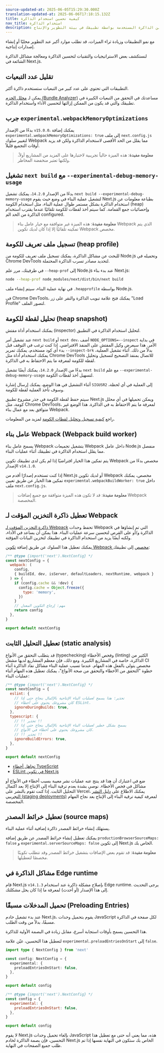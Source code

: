 ```yaml
---
source-updated-at: 2025-06-05T15:29:30.000Z
translation-updated-at: 2025-06-06T17:18:15.132Z
title: كيفية تحسين استخدام الذاكرة
nav_title: استخدام الذاكرة
description: تحسين الذاكرة المستخدمة بواسطة تطبيقك في بيئة التطوير والإنتاج.
---
```


مع نمو التطبيقات وزيادة ثراء الميزات، قد تطلب موارد أكبر عند التطوير محليًا أو إنشاء إصدارات إنتاجية.

لنستكشف بعض الاستراتيجيات والتقنيات لتحسين الذاكرة ومعالجة مشاكل الذاكرة الشائعة في Next.js.

## تقليل عدد التبعيات

التطبيقات التي تحتوي على عدد كبير من التبعيات ستستخدم ذاكرة أكثر.

يمكن لـ [محلل الحزم (Bundle Analyzer)](/docs/app/guides/package-bundling) مساعدتك في التحقق من التبعيات الكبيرة في تطبيقك والتي قد يكون من الممكن إزالتها لتحسين الأداء واستخدام الذاكرة.

## جرب `experimental.webpackMemoryOptimizations`

بدءًا من الإصدار `v15.0.0`، يمكنك إضافة `experimental.webpackMemoryOptimizations: true` إلى ملف `next.config.js` لتغيير سلوك Webpack مما يقلل من الحد الأقصى لاستخدام الذاكرة ولكن قد يزيد أوقات التجميع قليلاً.

> **معلومة مفيدة**: هذه الميزة حالياً تجريبية لاختبارها على المزيد من المشاريع أولاً، ولكنها تعتبر منخفضة المخاطر.

## تشغيل `next build` مع `--experimental-debug-memory-usage`

بدءًا من الإصدار `14.2.0`، يمكنك تشغيل `next build --experimental-debug-memory-usage` لتشغيل عملية البناء في وضع حيث يقوم Next.js بطباعة معلومات عن استخدام الذاكرة بشكل مستمر طوال عملية البناء، مثل استخدام الكومة (heap) وإحصائيات جمع القمامة. كما سيتم أخذ لقطات للكومة تلقائيًا عندما يقترب استخدام الذاكرة من الحد الم configured.

> **معلومة مفيدة**: هذه الميزة غير متوافقة مع خيار عامل بناء Webpack الذي يتم تمكينه تلقائيًا إلا إذا كان لديك تكوين Webpack مخصص.

## تسجيل ملف تعريف للكومة (heap profile)

للبحث عن مشاكل الذاكرة، يمكنك تسجيل ملف تعريف للكومة من Node.js وتحميله في Chrome DevTools لتحديد مصادر تسرب الذاكرة المحتملة.

في طرفيتك، مرر علم `--heap-prof` إلى Node.js عند بدء بناء Next.js:

```sh
node --heap-prof node_modules/next/dist/bin/next build
```

في نهاية عملية البناء، سيتم إنشاء ملف `.heapprofile` بواسطة Node.js.

في Chrome DevTools، يمكنك فتح علامة تبويب الذاكرة والنقر على زر "Load Profile" لتصور الملف.

## تحليل لقطة للكومة (heap snapshot)

يمكنك استخدام أداة مفتش (inspector) لتحليل استخدام الذاكرة في التطبيق.

عند تشغيل أمر `next build` أو `next dev`، أضف `NODE_OPTIONS=--inspect` في بداية الأمر. هذا سيعرض وكيل المفتش على المنفذ الافتراضي.
إذا كنت ترغب في التوقف قبل بدء أي كود مستخدم، يمكنك تمرير `--inspect-brk` بدلاً من ذلك. أثناء تشغيل العملية، يمكنك استخدام أداة مثل Chrome DevTools للاتصال بمنفذ التصحيح لتسجيل وتحليل لقطة للكومة لمعرفة ما يتم الاحتفاظ به في الذاكرة.

بدءًا من الإصدار `14.2.0`، يمكنك أيضًا تشغيل `next build` مع علم `--experimental-debug-memory-usage` لتسهيل أخذ لقطات الكومة.

أثناء التشغيل في هذا الوضع، يمكنك إرسال إشارة `SIGUSR2` إلى العملية في أي لحظة، وسوف تأخذ العملية لقطة للكومة.

سيتم حفظ لقطة الكومة في جذر مشروع تطبيق Next.js ويمكن تحميلها في أي محلل كومة، مثل Chrome DevTools، لمعرفة ما يتم الاحتفاظ به في الذاكرة. هذا الوضع غير متوافق بعد مع عمال بناء Webpack.

راجع [كيفية تسجيل وتحليل لقطات الكومة](https://developer.chrome.com/docs/devtools/memory-problems/heap-snapshots) لمزيد من المعلومات.

## عامل بناء Webpack (Webpack build worker)

يسمح عامل بناء Webpack بتشغيل تجميعات Webpack داخل عامل Node.js منفصل مما يقلل استخدام الذاكرة في تطبيقك أثناء عمليات البناء.

يتم تمكين هذا الخيار افتراضيًا إذا لم يكن لدى تطبيقك تكوين Webpack مخصص بدءًا من الإصدار `v14.1.0`.

إذا كنت تستخدم إصدارًا أقدم من Next.js أو لديك تكوين Webpack مخصص، يمكنك تمكين هذا الخيار عن طريق تعيين `experimental.webpackBuildWorker: true` داخل ملف `next.config.js`.

> **معلومة مفيدة**: قد لا تكون هذه الميزة متوافقة مع جميع إضافات Webpack المخصصة.

## تعطيل ذاكرة التخزين المؤقت لـ Webpack

[ذاكرة التخزين المؤقت لـ Webpack](https://webpack.js.org/configuration/cache/) تحفظ وحدات Webpack التي تم إنشاؤها في الذاكرة و/أو على القرص لتحسين سرعة عمليات البناء. هذا يمكن أن يساعد في الأداء، ولكنه أيضًا يزيد من استخدام الذاكرة في تطبيقك لتخزين البيانات المؤقتة.

يمكنك تعطيل هذا السلوك عن طريق إضافة [تكوين Webpack مخصص](/docs/app/api-reference/config/next-config-js/webpack) إلى تطبيقك:

```js filename="next.config.mjs"
/** @type {import('next').NextConfig} */
const nextConfig = {
  webpack: (
    config,
    { buildId, dev, isServer, defaultLoaders, nextRuntime, webpack }
  ) => {
    if (config.cache && !dev) {
      config.cache = Object.freeze({
        type: 'memory',
      })
    }
    // مهم: إرجاع التكوين المعدل
    return config
  },
}

export default nextConfig
```

## تعطيل التحليل الثابت (static analysis)

قد يتطلب التحقق من الأنواع (typechecking) وفحص الأخطاء (linting) الكثير من الذاكرة، خاصة في المشاريع الكبيرة.
ومع ذلك، فإن معظم المشاريع لديها مشغل CI مخصص يتولى بالفعل هذه المهام.
عندما تسبب عملية البناء مشاكل نفاد الذاكرة أثناء خطوة "التحقق من الأخطاء والتحقق من صحة الأنواع"، يمكنك تعطيل هذه المهام أثناء عمليات البناء:

```js filename="next.config.mjs"
/** @type {import('next').NextConfig} */
const nextConfig = {
  eslint: {
    // تحذير: هذا يسمح لعمليات البناء الإنتاجية بالإكمال بنجاح حتى إذا
    // كان مشروعك يحتوي على أخطاء ESLint.
    ignoreDuringBuilds: true,
  },
  typescript: {
    // !! تحذير !!
    // يسمح بشكل خطير لعمليات البناء الإنتاجية بالإكمال بنجاح حتى إذا
    // كان مشروعك يحتوي على أخطاء في الأنواع.
    // !! تحذير !!
    ignoreBuildErrors: true,
  },
}

export default nextConfig
```

- [تجاهل أخطاء TypeScript](/docs/app/api-reference/config/typescript#disabling-typescript-errors-in-production)
- [ESLint في تكوين Next.js](/docs/pages/api-reference/config/next-config-js/eslint)

ضع في اعتبارك أن هذا قد ينتج عنه عمليات نشر معيبة بسبب أخطاء في الأنواع أو مشاكل في فحص الأخطاء.
نوصي بشدة بعدم ترقية البناء إلى الإنتاج إلا بعد اكتمال التحليل الثابت.
إذا كنت تقوم بالنشر على Vercel، يمكنك الاطلاع على [دليل النشر التجريبي (staging deployments)](https://vercel.com/docs/deployments/managing-deployments#staging-and-promoting-a-production-deployment) لمعرفة كيفية ترقية البناء إلى الإنتاج بعد نجاح المهام المخصصة.

## تعطيل خرائط المصدر (source maps)

يستهلك إنشاء خرائط المصدر ذاكرة إضافية أثناء عملية البناء.

يمكنك تعطيل إنشاء خرائط المصدر عن طريق إضافة `productionBrowserSourceMaps: false` و `experimental.serverSourceMaps: false` إلى تكوين Next.js الخاص بك.

> **معلومة مفيدة**: قد تقوم بعض الإضافات بتشغيل خرائط المصدر وقد تتطلب تكوينًا مخصصًا لتعطيلها.

## مشاكل الذاكرة في Edge runtime

قام Next.js `v14.1.3` بإصلاح مشكلة ذاكرة عند استخدام Edge runtime. يرجى التحديث إلى هذا الإصدار (أو أحدث) لمعرفة ما إذا كان يحل مشكلتك.

## تحميل المدخلات مسبقًا (Preloading Entries)

عند بدء تشغيل خادم Next.js، يقوم بتحميل وحدات JavaScript لكل صفحة في الذاكرة مسبقًا، بدلاً من وقت الطلب.

هذا التحسين يسمح بأوقات استجابة أسرع، مقابل زيادة في البصمة الأولية للذاكرة.

لتعطيل هذا التحسين، عيّن علامة `experimental.preloadEntriesOnStart` إلى `false`.

```ts filename="next.config.ts" switcher
import type { NextConfig } from 'next'

const config: NextConfig = {
  experimental: {
    preloadEntriesOnStart: false,
  },
}

export default config
```

```js filename="next.config.mjs" switcher
/** @type {import('next').NextConfig} */
const config = {
  experimental: {
    preloadEntriesOnStart: false,
  },
}

export default config
```

لا يقوم Next.js بإلغاء تحميل وحدات JavaScript هذه، مما يعني أنه حتى مع تعطيل هذا التحسين، فإن بصمة الذاكرة لخادم Next.js الخاص بك ستكون في النهاية نفسها إذا تم طلب جميع الصفحات في النهاية.